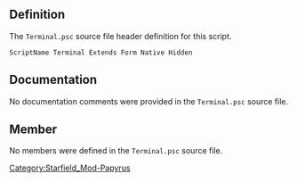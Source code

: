 {{Script_Object_Summary
| title = Terminal
| name = [[SFM:Script-Terminal|Terminal]]
| extends = [[SFM:Script-Form|Form]] → [[SFM:Script-ScriptObject|ScriptObject]]
| flags = Native, Hidden
}}


== Definition ==
The <code>Terminal.psc</code> source file header definition for this script.

<source lang="papyrus">
ScriptName Terminal Extends Form Native Hidden
</source>


== Documentation ==
No documentation comments were provided in the <code>Terminal.psc</code> source file.


== Member ==
No members were defined in the <code>Terminal.psc</code> source file.


[[Category:Starfield_Mod-Papyrus]]
